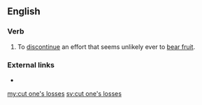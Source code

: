 ==English==

===Verb===
{{en-verb|head=to [[cut]] [[one's]] [[losses]]|cuts one's losses|cutting one's losses|cut one's losses}}

# To [[discontinue]] an effort that seems unlikely ever to [[bear fruit]].

===External links===
* {{projectlink|pedia|sunk cost}}

[[my:cut one's losses]]
[[sv:cut one's losses]]